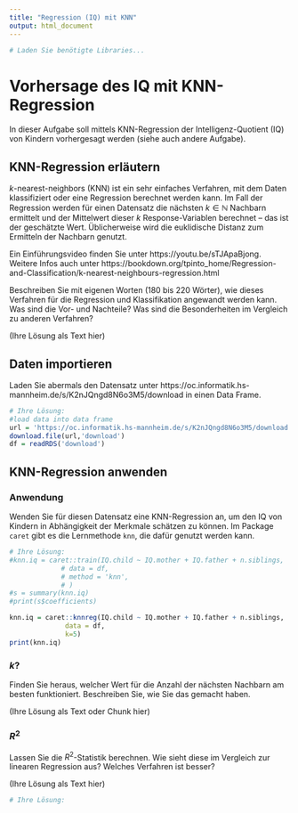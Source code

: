 ```yaml
---
title: "Regression (IQ) mit KNN"
output: html_document
---
```


```r
# Laden Sie benötigte Libraries...
```

# Vorhersage des IQ mit KNN-Regression

In dieser Aufgabe soll mittels KNN-Regression der Intelligenz-Quotient (IQ) von Kindern vorhergesagt werden (siehe auch andere Aufgabe).

## KNN-Regression erläutern

$k$-nearest-neighbors (KNN) ist ein sehr einfaches Verfahren, mit dem Daten klassifiziert oder eine Regression berechnet werden kann. Im Fall der Regression werden für einen Datensatz die nächsten $k \in \mathbb{N}$ Nachbarn ermittelt und der Mittelwert dieser $k$ Response-Variablen berechnet -- das ist der geschätzte Wert. Üblicherweise wird die euklidische Distanz zum Ermitteln der Nachbarn genutzt.

Ein Einführungsvideo finden Sie unter https://youtu.be/sTJApaBjong. Weitere Infos auch unter https://bookdown.org/tpinto_home/Regression-and-Classification/k-nearest-neighbours-regression.html

Beschreiben Sie mit eigenen Worten (180 bis 220 Wörter), wie dieses Verfahren für die Regression und Klassifikation angewandt werden kann. Was sind die Vor- und Nachteile? Was sind die Besonderheiten im Vergleich zu anderen Verfahren?

(Ihre Lösung als Text hier)


## Daten importieren

Laden Sie abermals den Datensatz unter https://oc.informatik.hs-mannheim.de/s/K2nJQngd8N6o3M5/download in einen Data Frame.

```r
# Ihre Lösung:
#load data into data frame
url = 'https://oc.informatik.hs-mannheim.de/s/K2nJQngd8N6o3M5/download'
download.file(url,'download')
df = readRDS('download')
```

## KNN-Regression anwenden

### Anwendung

Wenden Sie für diesen Datensatz eine KNN-Regression an, um den IQ von Kindern in Abhängigkeit der Merkmale schätzen zu können. Im Package `caret` gibt es die Lernmethode `knn`, die dafür genutzt werden kann.

```r
# Ihre Lösung:
#knn.iq = caret::train(IQ.child ~ IQ.mother + IQ.father + n.siblings, 
             # data = df,
             # method = 'knn',
             # )
#s = summary(knn.iq)
#print(s$coefficients)

knn.iq = caret::knnreg(IQ.child ~ IQ.mother + IQ.father + n.siblings, 
              data = df,
              k=5)
print(knn.iq)
```

### $k$?

Finden Sie heraus, welcher Wert für die Anzahl der nächsten Nachbarn am besten funktioniert. Beschreiben Sie, wie Sie das gemacht haben.

(Ihre Lösung als Text oder Chunk hier)

### $R^2$
Lassen Sie die $R^2$-Statistik berechnen. Wie sieht diese im Vergleich zur linearen Regression aus? Welches Verfahren ist besser?

(Ihre Lösung als Text hier)

```r
# Ihre Lösung:
```


